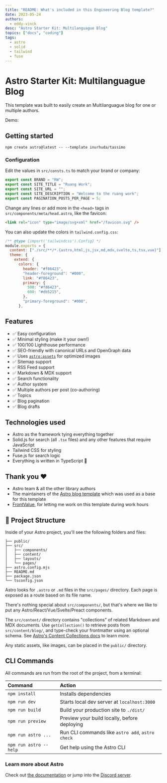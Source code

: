 ```yaml
---
title: "README: What's included in this Engineering Blog template?"
date: 2023-05-24
authors:
  - eddy-vinck
desc: "Astro Starter Kit: Multilanguague Blog"
topics: ["docs", "coding"]
tags:
  - astro
  - solid
  - tailwind
  - fuse
---
```


<Ads />

# Astro Starter Kit: Multilanguague Blog

This template was built to easily create an Multilanguague blog for one or multiple authors.

Demo:

## Getting started

```
npm create astro@latest -- --template inurhuda/tassimo
```

### Configuration

Edit the values in `src/consts.ts` to match your brand or company:

```ts
export const BRAND = "RW";
export const SITE_TITLE = "Ruang Work";
export const SITE_URL = "";
export const SITE_DESCRIPTION = "Welcome to the ruang work";
export const PAGINATION_POSTS_PER_PAGE = 5;
```

Change any lines or add more in the `<head>` tags in `src/components/meta/head.astro`, like the favicon:

```html
<link rel="icon" type="image/svg+xml" href="/favicon.svg" />
```

You can also update the colors in `tailwind.config.css`:

```js
/** @type {import('tailwindcss').Config} */
module.exports = {
  content: ["./src/**/*.{astro,html,js,jsx,md,mdx,svelte,ts,tsx,vue}"],
  theme: {
    extend: {
      colors: {
        header: "#f86423",
        "header-foreground": "#000",
        link: "#f86423",
        primary: {
          500: "#f86423",
          600: "#db5215",
        },
        "primary-foreground": "#000",
      },
```

## Features

- ✅ Easy configuration
- ✅ Minimal styling (make it your own!)
- ✅ 100/100 Lighthouse performance
- ✅ SEO-friendly with canonical URLs and OpenGraph data
- ✅ Uses [`astro:assets`](https://docs.astro.build/en/guides/assets/) for optimized images
- ✅ Sitemap support
- ✅ RSS Feed support
- ✅ Markdown & MDX support
- ✅ Search functionality
- ✅ Author system
- ✅ Multiple authors per post (co-authoring)
- ✅ Topics
- ✅ Blog pagination
- ✅ Blog drafts

## Technologies used

- Astro as the framework tying everything together
- Solid.js for search (all `.tsx` files) and any other features that require JavaScript
- Tailwind CSS for styling
- Fuse.js for search logic
- Everything is written in TypeScript 💙

## Thank you ❤️

- Astro team & all the other library authors
- The maintainers of the [Astro blog template](https://github.com/withastro/astro/tree/latest/examples/blog?on=github) which was used as a base for this template
- [FrontValue](https://frontvalue.nl/), for letting me work on this template during work hours

## 🚀 Project Structure

Inside of your Astro project, you'll see the following folders and files:

```
├── public/
├── src/
│   ├── components/
│   ├── content/
│   ├── layouts/
│   └── pages/
├── astro.config.mjs
├── README.md
├── package.json
└── tsconfig.json
```

Astro looks for `.astro` or `.md` files in the `src/pages/` directory. Each page is exposed as a route based on its file name.

There's nothing special about `src/components/`, but that's where we like to put any Astro/React/Vue/Svelte/Preact components.

The `src/content/` directory contains "collections" of related Markdown and MDX documents. Use `getCollection()` to retrieve posts from `src/content/blog/`, and type-check your frontmatter using an optional schema. See [Astro's Content Collections docs](https://docs.astro.build/en/guides/content-collections/) to learn more.

Any static assets, like images, can be placed in the `public/` directory.

## CLI Commands

All commands are run from the root of the project, from a terminal:

| Command                | Action                                           |
| :--------------------- | :----------------------------------------------- |
| `npm install`          | Installs dependencies                            |
| `npm run dev`          | Starts local dev server at `localhost:3000`      |
| `npm run build`        | Build your production site to `./dist/`          |
| `npm run preview`      | Preview your build locally, before deploying     |
| `npm run astro ...`    | Run CLI commands like `astro add`, `astro check` |
| `npm run astro --help` | Get help using the Astro CLI                     |

### Learn more about Astro

Check out [the documentation](https://docs.astro.build) or jump into the [Discord server](https://astro.build/chat).
